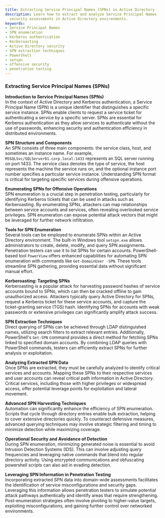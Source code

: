 ```yaml
---
title: Extracting Service Principal Names (SPNs) in Active Directory
description: Learn how to extract and analyze Service Principal Names (SPNs) for effective
  security assessments in Active Directory environments.
keywords:
- Service Principal Names
- SPN enumeration
- Kerberos authentication
- Kerberoasting
- Active Directory security
- SPN extraction techniques
- PowerShell
- setspn
- offensive security
- penetration testing
---
```


### Extracting Service Principal Names (SPNs)

**Introduction to Service Principal Names (SPNs)**  
In the context of Active Directory and Kerberos authentication, a Service Principal Name (SPN) is a unique identifier that distinguishes a specific service instance. SPNs enable clients to request a service ticket for authenticating a service by a specific server. SPNs are essential for Kerberos authentication as they allow services to authenticate without the use of passwords, enhancing security and authentication efficiency in distributed environments.

**SPN Structure and Components**  
An SPN consists of three main components: the service class, host, and sometimes an instance name. For example, `MSSQLSvc/SQLServer01.corp.local:1433` represents an SQL server running on port 1433. The service class denotes the type of service, the host represents the machine the service runs on, and the optional instance port number specifies a particular service instance. Understanding SPN format is critical for targeting specific services during offensive operations.

**Enumerating SPNs for Offensive Operations**  
SPN enumeration is a crucial step in penetration testing, particularly for identifying Kerberos tickets that can be used in attacks such as Kerberoasting. By enumerating SPNs, attackers can map relationships between service accounts and services, often revealing overlooked service privileges. SPN enumeration can expose potential attack vectors that might be leveraged for further network infiltration.

**Tools for SPN Enumeration**  
Several tools can be employed to enumerate SPNs within an Active Directory environment. The built-in Windows tool `setspn.exe` allows administrators to create, delete, modify, and query SPN assignments. Penetration testers can use it to list SPNs for certain accounts. PowerShell-based tool `PowerView` offers enhanced capabilities for automating SPN enumeration with commands like `Get-DomainUser -SPN`. These tools streamline SPN gathering, providing essential data without significant manual effort.

**Kerberoasting: Targeting SPNs**  
Kerberoasting is a popular attack for harvesting password hashes of service accounts bound to SPNs, which can then be cracked offline to gain unauthorized access. Attackers typically query Active Directory for SPNs, request a Kerberos ticket for these service accounts, and capture the ticket-granting service (TGS) hash. Identifying SPNs for accounts with weak passwords or extensive privileges can significantly amplify attack success.

**SPN Extraction Techniques**  
Direct querying of SPNs can be achieved through LDAP distinguished names, utilizing search filters to extract relevant entries. Additionally, PowerShell's `Get-SPN` command provides a direct method for fetching SPNs linked to specified domain accounts. By combining LDAP queries with PowerShell commands, testers can efficiently extract SPNs for further analysis or exploitation.

**Analyzing Extracted SPN Data**  
Once SPNs are extracted, they must be carefully analyzed to identify critical services and accounts. Mapping these SPNs to their respective services and user accounts can reveal critical path information in Active Directory. Critical services, including those with higher privileges or widespread access, offer potential leverage points for exploitation and lateral movement.

**Advanced SPN Harvesting Techniques**  
Automation can significantly enhance the efficiency of SPN enumeration. Scripts that cycle through directory entries enable bulk extraction, helping to cover extensive directories quickly. To counteract defensive measures, advanced querying techniques may involve strategic filtering and timing to minimize detection while maximizing coverage.

**Operational Security and Avoidance of Detection**  
During SPN enumeration, minimizing generated noise is essential to avoid Intrusion Detection Systems (IDS). This can involve adjusting query frequencies and leveraging native commands that blend into regular directory activity. Using encrypted communications and obfuscating powershell scripts can also aid in evading detection.

**Leveraging SPN Information in Penetration Testing**  
Incorporating extracted SPN data into domain-wide assessments facilitates the identification of service misconfigurations and security gaps. Leveraging this information allows penetration testers to simulate potential attack pathways authentically and identify areas that require strengthening. Post-enumeration strategies often involve pivoting to higher-value targets, exploiting misconfigurations, and gaining further control over networked environments.